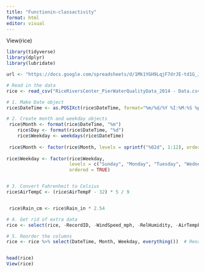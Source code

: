 ```yaml
---
title: "Functionin-classactivity"
format: html
editor: visual
---
```


View(rice)

```r

library(tidyverse)
library(dplyr)
library(lubridate)

url <- "https://docs.google.com/spreadsheets/d/1Mk1YGH9LqjF7drJE-td1G_JkdADOU0eMlrP01WFBT8s/pub?gid=0&single=true&output=csv"

# Read in the data
rice <- read_csv("RiceRiversCenter_PierWaterQualityData_2014 - Data.csv")

# 1. Make Date object
rice$DateTime <- as.POSIXct(rice$DateTime, format="%m/%d/%Y %I:%M:%S %p")

# 2. Create month and weekday objects
 rice$Month <- format(rice$DateTime, "%m")
    rice$Day <- format(rice$DateTime, "%d")
    rice$Weekday <- weekdays(rice$DateTime)
    
 rice$Month <- factor(rice$Month, levels = sprintf("%02d", 1:12), ordered = TRUE)
 
rice$Weekday <- factor(rice$Weekday, 
                       levels = c("Sunday", "Monday", "Tuesday", "Wednesday", "Thursday", "Friday", "Saturday"), 
                       ordered = TRUE)


# 3. Convert Fahrenheit to Celsius
rice$AirTempC <- (rice$AirTempF - 32) * 5 / 9  


 rice$Rain_cm <- rice$Rain_in * 2.54

# 4. Get rid of extra data
rice <- select(rice, -RecordID, -WindSpeed_mph, -RelHumidity, -AirTempF, -PH_mv, -Rain_in, -Depth_ft)  # Remove unnecessary columns

# 5. Reorder the columns
rice <- rice %>% select(DateTime, Month, Weekday, everything())  # Reorder columns


head(rice)
View(rice)



```
